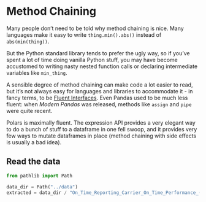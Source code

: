 # Method Chaining

Many people don't need to be told why method chaining is nice. Many languages make it easy to write
`thing.min().abs()` instead of `abs(min(thing))`.

But the Python standard library tends to prefer the ugly way, so if you've spent a lot of time doing vanilla Python stuff, you may have become accustomed to writing
nasty nested function calls or declaring intermediate variables like `min_thing`.

A sensible degree of method chaining can make code a lot easier to read,
but it's not always easy for languages and libraries to accommodate it - in fancy terms, to be [Fluent Interfaces](https://en.wikipedia.org/wiki/Fluent_interface). Even Pandas used to be much less fluent:
when *Modern Pandas* was released, methods like `assign` and `pipe` were quite recent.

Polars is maximally fluent. The expression API provides a very elegant way to do a bunch of stuff to a dataframe in one fell swoop, and it provides very few ways to mutate dataframes in place (method chaining with side effects is usually a bad idea).

## Read the data

``` python
from pathlib import Path

data_dir = Path("../data")
extracted = data_dir / "On_Time_Reporting_Carrier_On_Time_Performance_(1987_present)_2022_1.csv"
```
